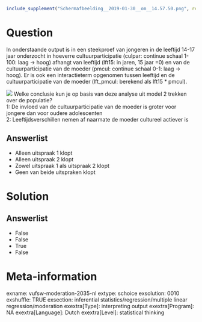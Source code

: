 ```r
include_supplement("Schermafbeelding__2019-01-30__om__14.57.50.png", recursive = TRUE)
```

Question
========
In onderstaande output is in een steekproef van jongeren in de leeftijd
14-17 jaar onderzocht in hoeverre cultuurparticipatie (culpar: continue
schaal 1-100: laag -&gt; hoog) afhangt van leeftijd (lft15: in jaren, 15
jaar =0) en van de cultuurparticipatie van de moeder (pmcul: continue
schaal 0-1: laag -&gt; hoog). Er is ook een interactieterm opgenomen
tussen leeftijd en de cultuurparticipatie van de moeder (lft\_pmcul:
berekend als lft15 \* pmcul).  
  
![](Schermafbeelding__2019-01-30__om__14.57.50.png)
Welke conclusie kun je op basis van deze analyse uit model 2 trekken
over de populatie?  
1: De invloed van de cultuurparticipatie van de moeder is groter voor
jongere dan voor oudere adolescenten  
2: Leeftijdsverschillen nemen af naarmate de moeder cultureel actiever
is

Answerlist
----------
* Alleen uitspraak 1 klopt
* Alleen uitspraak 2 klopt
* Zowel uitspraak 1 als uitspraak 2 klopt
* Geen van beide uitspraken klopt

Solution
========










Answerlist
----------
* False
* False
* True
* False

Meta-information
================
exname: vufsw-moderation-2035-nl
extype: schoice
exsolution: 0010
exshuffle: TRUE
exsection: inferential statistics/regression/multiple linear regression/moderation
exextra[Type]: interpreting output
exextra[Program]: NA
exextra[Language]: Dutch
exextra[Level]: statistical thinking


